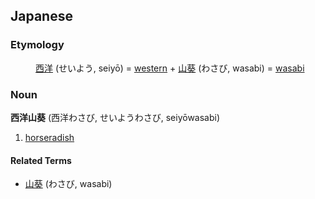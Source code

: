 ==Japanese==
===Etymology===
:[[西洋]] (せいよう, seiyō) = [[western]] + [[山葵]] (わさび, wasabi) = [[wasabi]]

===Noun===
'''西洋山葵''' (西洋わさび, せいようわさび, seiyōwasabi)

# [[horseradish]]

====Related Terms====
*[[山葵]] (わさび, wasabi)